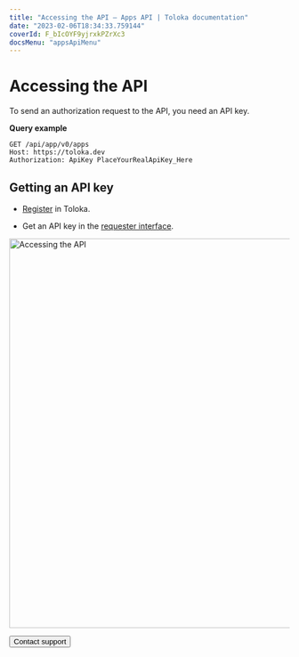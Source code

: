 ```yaml
---
title: "Accessing the API — Apps API | Toloka documentation"
date: "2023-02-06T18:34:33.759144"
coverId: F_bIcOYF9yjrxkPZrXc3
docsMenu: "appsApiMenu"
---
```



# Accessing the API

To send an authorization request to the API, you need an API key.

**Query example**

```http
GET /api/app/v0/apps
Host: https://toloka.dev
Authorization: ApiKey PlaceYourRealApiKey_Here
```

## Getting an API key

- [Register](/docs/guide/access) in Toloka.

- Get an API key in the [requester interface](https://platform.toloka.ai/requester/profile/integration).

<Image width="700px" withBackground imageId="1675427152706" alt="Accessing the API" />

<Button themeColor="light" view="default" size="l" type="link" url="/docs/guide/troubleshooting/support?form-source=apps-api-index">Contact support</Button>
